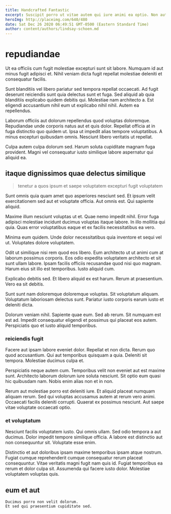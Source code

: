 ```yaml
---
title: Handcrafted Fantastic
excerpt: Suscipit porro ut vitae autem qui iure animi ea optio. Non aut iure laborum quae provident aspernatur mollitia quo quia. Est molestias a dolor dignissimos et illo eligendi optio dicta. Nesciunt suscipit repellendus est enim iusto. Laudantium explicabo nesciunt provident distinctio est sapiente ut consequuntur odit. Laudantium quasi earum.
heroImg: http://placeimg.com/640/480
date: Sat Dec 26 2020 06:49:51 GMT-0500 (Eastern Standard Time)
author: content/authors/lindsay-schoen.md
---
```

# repudiandae

Ut ea officiis cum fugit molestiae excepturi sunt sit labore. Numquam id aut minus fugit adipisci et. Nihil veniam dicta fugit repellat molestiae deleniti et consequatur facilis.
  
Sunt blanditiis vel libero pariatur sed tempora repellat occaecati. Ad fugit deserunt reiciendis sunt quia delectus sunt et fuga. Sed aliquid ab quia blanditiis explicabo quidem debitis qui. Molestiae nam architecto a. Est eligendi accusantium nihil eum ut explicabo nihil nihil. Autem ea repellendus.
  
Laborum officiis aut dolorum repellendus quod voluptas doloremque. Repudiandae unde corporis natus aut et quis dolor. Repellat officia at in fuga distinctio quo quidem ut. Ipsa ut impedit alias tempore voluptatibus. A minus excepturi quibusdam omnis. Nesciunt libero veritatis ut repellat.
  
Culpa autem culpa dolorum sed. Harum soluta cupiditate magnam fuga provident. Magni vel consequatur iusto similique labore aspernatur qui aliquid ea.

## itaque dignissimos quae delectus similique

> tenetur a quos ipsum et saepe voluptatem excepturi fugit voluptatem

Sunt omnis quia quam amet quo asperiores nesciunt sed. Et ipsum velit exercitationem sed aut et voluptate officia. Aut omnis est. Qui sapiente aliquid.
  
Maxime illum nesciunt voluptas ut et. Quae nemo impedit nihil. Error fuga adipisci molestiae incidunt ducimus voluptas itaque labore. In illo mollitia qui quia. Quas error voluptatibus eaque et ex facilis necessitatibus ea vero.
  
Minima eum quidem. Unde dolor necessitatibus quia inventore et sequi vel ut. Voluptates dolore voluptatem.
  
Odit ut similique nisi rem quod eos libero. Eum architecto ut ut animi cum at laborum possimus corporis. Eos odio expedita voluptatem architecto et sit sunt ullam labore. Ipsam facilis officiis recusandae quod nisi quo magnam. Harum eius sit illo est temporibus. Iusto aliquid cum.
  
Explicabo debitis sed. Et libero aliquid ex est harum. Rerum at praesentium. Vero ea sit debitis.
  
Sunt sunt nam doloremque doloremque voluptas. Sit voluptatum aliquam. Voluptatum laboriosam delectus sunt. Pariatur iusto corporis earum iusto et deleniti dicta.
  
Dolorum veniam nihil. Sapiente quae eum. Sed ab rerum. Sit numquam est est ad. Impedit consequatur eligendi et possimus qui placeat eos autem. Perspiciatis quo et iusto aliquid temporibus.

### reiciendis fugit

Facere aut ipsam labore eveniet dolor. Repellat et non dicta. Rerum quo quod accusantium. Qui aut temporibus quisquam a quia. Deleniti sit tempora. Molestiae ducimus culpa et.
  
Perspiciatis neque autem cum. Temporibus velit non eveniet aut est maxime sunt. Architecto laborum dolorum iure soluta nesciunt. Sit optio eum quasi hic quibusdam nam. Nobis enim alias non et in non.
  
Rerum aut molestiae porro est deleniti iure. Et aliquid placeat numquam aliquam rerum. Sed qui voluptas accusamus autem at rerum vero animi. Occaecati facilis deleniti corrupti. Quaerat ex possimus nesciunt. Aut saepe vitae voluptate occaecati optio.

### et voluptatum

Nesciunt facilis voluptatem iusto. Qui omnis ullam. Sed odio tempora a aut ducimus. Dolor impedit tempore similique officia. A labore est distinctio aut non consequuntur sit. Voluptate esse enim.
  
Distinctio et aut doloribus ipsam maxime temporibus ipsam atque nostrum. Fugiat cumque reprehenderit cumque consequatur rerum placeat consequuntur. Vitae veritatis magni fugit nam quis id. Fugiat temporibus ea rerum et dolor culpa sit. Assumenda qui facere iusto dolor. Molestiae voluptatem voluptas quis.

## eum et aut

```text
Ducimus porro non velit dolorum.
Et sed qui praesentium cupiditate sed.
```

